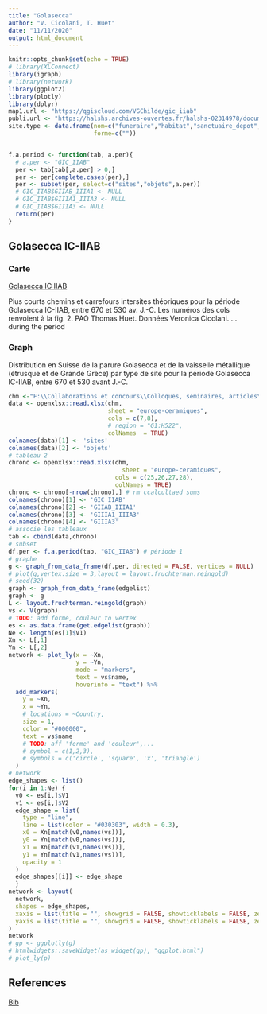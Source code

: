 ```yaml
---
title: "Golasecca"
author: "V. Cicolani, T. Huet"
date: "11/11/2020"
output: html_document
---
```


```r
knitr::opts_chunk$set(echo = TRUE)
# library(XLConnect)
library(igraph)
# library(network)
library(ggplot2)
library(plotly)
library(dplyr)
map1.url <- "https://qgiscloud.com/VGChilde/gic_iiab"
publi.url <- "https://halshs.archives-ouvertes.fr/halshs-02314978/document"
site.type <- data.frame(nom=c("funeraire","habitat","sanctuaire_depot","indetermine"),
                        forme=c(""))


f.a.period <- function(tab, a.per){
  # a.per <- "GIC_IIAB"
  per <- tab[tab[,a.per] > 0,]
  per <- per[complete.cases(per),]
  per <- subset(per, select=c("sites","objets",a.per))
  # GIC_IIAB$GIIAB_IIIA1 <- NULL
  # GIC_IIAB$GIIIA1_IIIA3 <- NULL
  # GIC_IIAB$GIIIA3 <- NULL
  return(per)
}
```

## Golasecca IC-IIAB

### Carte

[Golasecca IC IIAB](https://qgiscloud.com/VGChilde/gic_iiab) 

Plus courts chemins et carrefours intersites théoriques pour la
période Golasecca IC-IIAB, entre 670 et 530 av. J.-C.
Les numéros des cols renvoient à la fig. 2.
PAO Thomas Huet. Données Veronica Cicolani.
... during the period 

### Graph

Distribution en Suisse de la parure Golasecca et de la vaisselle
métallique (étrusque et de Grande Grèce) par type de site pour la période
Golasecca IC-IIAB, entre 670 et 530 avant J.-C.

```r
chm <-"F:\\Collaborations et concours\\Colloques, seminaires, articles\\170427 CTHS\\data_12.xlsx"
data <- openxlsx::read.xlsx(chm,
                            sheet = "europe-ceramiques",
                            cols = c(7,8),
                            # region = "G1:H522",
                            colNames  = TRUE)
colnames(data)[1] <- 'sites'
colnames(data)[2] <- 'objets'
# tableau 2
chrono <- openxlsx::read.xlsx(chm,
                                sheet = "europe-ceramiques",
                              cols = c(25,26,27,28),
                              colNames = TRUE)
chrono <- chrono[-nrow(chrono),] # rm ccalcultaed sums
colnames(chrono)[1] <- 'GIC_IIAB'
colnames(chrono)[2] <- 'GIIAB_IIIA1'
colnames(chrono)[3] <- 'GIIIA1_IIIA3'
colnames(chrono)[4] <- 'GIIIA3'
# associe les tableaux
tab <- cbind(data,chrono) 
# subset
df.per <- f.a.period(tab, "GIC_IIAB") # période 1
# graphe
g <- graph_from_data_frame(df.per, directed = FALSE, vertices = NULL)
# plot(g,vertex.size = 3,layout = layout.fruchterman.reingold)
# seed(32)
graph <- graph_from_data_frame(edgelist)
graph <- g
L <- layout.fruchterman.reingold(graph)
vs <- V(graph)
# TODO: add forme, couleur to vertex
es <- as.data.frame(get.edgelist(graph))
Ne <- length(es[1]$V1)
Xn <- L[,1]
Yn <- L[,2]
network <- plot_ly(x = ~Xn,
                   y = ~Yn,
                   mode = "markers",
                   text = vs$name,
                   hoverinfo = "text") %>%
  add_markers(
    y = ~Xn,
    x = ~Yn,
    # locations = ~Country,
    size = 1,
    color = "#000000",
    text = vs$name
    # TODO: aff 'forme' and 'couleur',...
    # symbol = c(1,2,3),
    # symbols = c('circle', 'square', 'x', 'triangle')
  ) 
# network
edge_shapes <- list()
for(i in 1:Ne) {
  v0 <- es[i,]$V1
  v1 <- es[i,]$V2
  edge_shape = list(
    type = "line",
    line = list(color = "#030303", width = 0.3),
    x0 = Xn[match(v0,names(vs))],
    y0 = Yn[match(v0,names(vs))],
    x1 = Xn[match(v1,names(vs))],
    y1 = Yn[match(v1,names(vs))],
    opacity = 1
  )
  edge_shapes[[i]] <- edge_shape
  }
network <- layout(
  network,
  shapes = edge_shapes,
  xaxis = list(title = "", showgrid = FALSE, showticklabels = FALSE, zeroline = FALSE),
  yaxis = list(title = "", showgrid = FALSE, showticklabels = FALSE, zeroline = FALSE)
) 
network
# gp <- ggplotly(g)
# htmlwidgets::saveWidget(as_widget(gp), "ggplot.html")
# plot_ly(p)
```

## References

[Bib](https://halshs.archives-ouvertes.fr/halshs-02314978/document)

